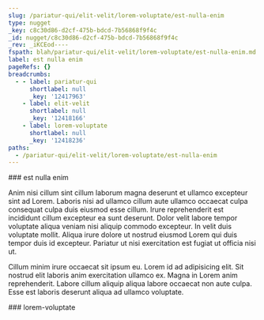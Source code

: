 ```yaml
---
slug: /pariatur-qui/elit-velit/lorem-voluptate/est-nulla-enim
type: nugget
_key: c8c30d86-d2cf-475b-bdcd-7b56868f9f4c
_id: nugget/c8c30d86-d2cf-475b-bdcd-7b56868f9f4c
_rev: _iKCEod----
fspath: blah/pariatur-qui/elit-velit/lorem-voluptate/est-nulla-enim.md
label: est nulla enim
pageRefs: {}
breadcrumbs:
  - - label: pariatur-qui
      shortlabel: null
      _key: '12417963'
    - label: elit-velit
      shortlabel: null
      _key: '12418166'
    - label: lorem-voluptate
      shortlabel: null
      _key: '12418236'
paths:
  - /pariatur-qui/elit-velit/lorem-voluptate/est-nulla-enim
---
```


<NuggetArea>
<Nugget slug="/pariatur-qui/elit-velit/lorem-voluptate/est-nulla-enim" type="nugget" _key="c8c30d86-d2cf-475b-bdcd-7b56868f9f4c" _id="nugget/c8c30d86-d2cf-475b-bdcd-7b56868f9f4c" _rev="_iKCEod----" fspath="blah/pariatur-qui/elit-velit/lorem-voluptate/est-nulla-enim.md" label="est nulla enim" paths="/pariatur-qui/elit-velit/lorem-voluptate/est-nulla-enim">
<NuggetBody>
### est nulla enim

Anim nisi cillum sint cillum laborum magna deserunt et ullamco excepteur sint ad Lorem. Laboris nisi ad ullamco cillum aute ullamco occaecat culpa consequat culpa duis eiusmod esse cillum. Irure reprehenderit est incididunt cillum excepteur ea sunt deserunt. Dolor velit labore tempor voluptate aliqua veniam nisi aliquip commodo excepteur. In velit duis voluptate mollit. Aliqua irure dolore ut nostrud eiusmod Lorem qui duis tempor duis id excepteur. Pariatur ut nisi exercitation est fugiat ut officia nisi ut.

Cillum minim irure occaecat sit ipsum eu. Lorem id ad adipisicing elit. Sit nostrud elit laboris anim exercitation ullamco ex. Magna in Lorem anim reprehenderit. Labore cillum aliquip aliqua labore occaecat non aute culpa. Esse est laboris deserunt aliqua ad ullamco voluptate.

</NuggetBody>
<Breadcrumbs>
<Crumbs>
<Crumb _key="12417963" label="pariatur-qui" /><Crumb _key="12418166" label="elit-velit" /><Crumb _key="12418236" label="lorem-voluptate" />
</Crumbs>
</Breadcrumbs>
</Nugget>

<NuggetsInbound>
</NuggetsInbound>
<NuggetsOutbound>
</NuggetsOutbound>
</NuggetArea>
<PassagesInbound>
<Passage direction="inbound" type="passage" _key="12418236" _id="passage/12418236" _rev="_iKCEoc2---" label="lorem-voluptate" passage="lorem-voluptate" fspath="blah/pariatur-qui/elit-velit/lorem-voluptate" paths="/pariatur-qui/elit-velit/lorem-voluptate" slug="/pariatur-qui/elit-velit/lorem-voluptate">
<NuggetBody>
### lorem-voluptate

</NuggetBody>
<Breadcrumbs>
<Crumbs>
<Crumb _key="12417963" label="pariatur-qui" /><Crumb _key="12418166" label="elit-velit" />
</Crumbs>
</Breadcrumbs>
</Passage>

</PassagesInbound>
<PassagesOutbound>
</PassagesOutbound>
